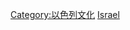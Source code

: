 {{Catnav|頁面分類|社会|文化|体育|各國體育}}
{{Catnav|頁面分類|地理|国家|亚洲国家|以色列}}

{{Commonscat|Sports in Israel}}

[[Category:以色列文化|Category:以色列文化]]

[[Category:亞洲各國體育|Israel]]